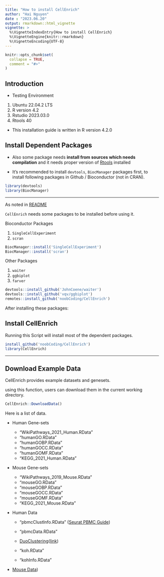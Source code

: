 ```yaml
---
title: "How to install CellEnrich"
author: "Hai Nguyen"
date : "2023.06.20"
output: rmarkdown::html_vignette
vignette: >
  %\VignetteIndexEntry{How to install CellEnrich}
  %\VignetteEngine{knitr::rmarkdown}
  %\VignetteEncoding{UTF-8}
---
```


```r
knitr::opts_chunk$set(
  collapse = TRUE,
  comment = "#>"
)
```

## Introduction

* Testing Environment

1. Ubuntu 22.04.2 LTS
2. R version 4.2
3. Rstudio 2023.03.0
4. Rtools 40

* This installation guide is written in R version 4.2.0

## Install Dependent Packages

* Also some package needs **install from sources which needs compilation** and it needs proper version of [Rtools](https://cran.r-project.org/bin/windows/Rtools/) installed

* It's recommended to install `devtools`, `BiocManager` packages first, to install following packages in Github / Bioconductor (not in CRAN).

```R
library(devtools)
library(BiocManager)
```
------

As noted in [README](https://github.com/unistbig/CellEnrich)

`CellEnrich` needs some packages to be installed before using it.

Bioconductor Packages

1. `SingleCellExperiment`
2. `scran`

```R
BiocManager::install('SingleCellExperiment')
BiocManager::install('scran')
```
Other Packages 

1. `waiter`
2. `ggbiplot`
3. `farver`

```R
devtools::install_github('JohnCoene/waiter')
devtools::install_github('vqv/ggbiplot')
remotes::install_github('noobCoding/CellEnrich')

```
After installing these packages: 

## Install CellEnrich

Running this Script will install most of the dependent packages. 

```R
install_github('noobCoding/CellEnrich')
library(CellEnrich)
```

------

## Download Example Data

CellEnrich provides example datasets and genesets.

using this function, users can download them in the current working directory.

```R
CellEnrich::DownloadData()
```

Here is a list of data.

- Human Gene-sets

  - "WikiPathways_2021_Human.RData"
  - "humanGO.RData"
  - "humanGOBP.RData"
  - "humanGOCC.RData"
  - "humanGOMF.RData"
  - "KEGG_2021_Human.RData"
  
- Mouse Gene-sets

  - "WikiPathways_2019_Mouse.RData"
  - "mouseGO.RData"
  - "mouseGOBP.RData"
  - "mouseGOCC.RData"
  - "mouseGOMF.RData"
  - "KEGG_2021_Mouse.RData"

- Human Data

  - "pbmcClustInfo.RData" ([Seurat PBMC Guide](https://satijalab.org/seurat/v3.1/pbmc3k_tutorial.html))
  - "pbmcData.RData"

  - [DuoClustering](https://bioconductor.org/packages/release/data/experiment/html/DuoClustering2018.html)([link](https://f1000research.com/articles/7-1141))

  - "koh.RData"
  - "kohInfo.RData"
    
- [Mouse Data](https://satijalab.org/seurat/v3.1/mca.html))

